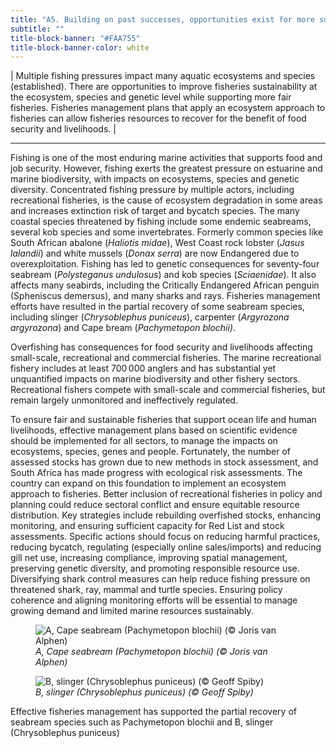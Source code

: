 ```yaml
---
title: "A5. Building on past successes, opportunities exist for more sustainable and equitable fisheries"
subtitle: ""
title-block-banner: "#FAA755"
title-block-banner-color: white
---
```


\| Multiple fishing pressures impact many aquatic ecosystems and species (established). There are opportunities to improve fisheries sustainability at the ecosystem, species and genetic level while supporting more fair fisheries. Fisheries management plans that apply an ecosystem approach to fisheries can allow fisheries resources to recover for the benefit of food security and livelihoods. \|

------------------------------------------------------------------------

Fishing is one of the most enduring marine activities that supports food and job security. However, fishing exerts the greatest pressure on estuarine and marine biodiversity, with impacts on ecosystems, species and genetic diversity. Concentrated fishing pressure by multiple actors, including recreational fisheries, is the cause of ecosystem degradation in some areas and increases extinction risk of target and bycatch species. The many coastal species threatened by fishing include some endemic seabreams, several kob species and some invertebrates. Formerly common species like South African abalone (*Haliotis midae*), West Coast rock lobster (*Jasus lalandii*) and white mussels (*Donax serra*) are now Endangered due to overexploitation. Fishing has led to genetic consequences for seventy-four seabream (*Polysteganus undulosus*) and kob species (*Sciaenidae*). It also affects many seabirds, including the Critically Endangered African penguin (Spheniscus demersus), and many sharks and rays. Fisheries management efforts have resulted in the partial recovery of some seabream species, including slinger (*Chrysoblephus puniceus*), carpenter (*Argyrozona argyrozona*) and Cape bream (*Pachymetopon blochii)*.

Overfishing has consequences for food security and livelihoods affecting small-scale, recreational and commercial fisheries. The marine recreational fishery includes at least 700 000 anglers and has substantial yet unquantified impacts on marine biodiversity and other fishery sectors. Recreational fishers compete with small-scale and commercial fisheries, but remain largely unmonitored and ineffectively regulated.

To ensure fair and sustainable fisheries that support ocean life and human livelihoods, effective management plans based on scientific evidence should be implemented for all sectors, to manage the impacts on ecosystems, species, genes and people. Fortunately, the number of assessed stocks has grown due to new methods in stock assessment, and South Africa has made progress with ecological risk assessments. The country can expand on this foundation to implement an ecosystem approach to fisheries. Better inclusion of recreational fisheries in policy and planning could reduce sectoral conflict and ensure equitable resource distribution. Key strategies include rebuilding overfished stocks, enhancing monitoring, and ensuring sufficient capacity for Red List and stock assessments. Specific actions should focus on reducing harmful practices, reducing bycatch, regulating (especially online sales/imports) and reducing gill net use, increasing compliance, improving spatial management, preserving genetic diversity, and promoting responsible resource use. Diversifying shark control measures can help reduce fishing pressure on threatened shark, ray, mammal and turtle species. Ensuring policy coherence and aligning monitoring efforts will be essential to manage growing demand and limited marine resources sustainably.

![*A, Cape seabream (Pachymetopon blochii) (© Joris van Alphen)*](imgs/22a.%20Pg28_KMA5_seabream_(c)Joris_van_%20Alphen.png)

![*B, slinger (Chrysoblephus puniceus) (© Geoff Spiby)*](imgs/22b.%20Pg%2028%20slinger%206%20(c)%20Geoff%20Spiby.png)

Effective fisheries management has supported the partial recovery of seabream species such as Pachymetopon blochii and B, slinger (Chrysoblephus puniceus)

